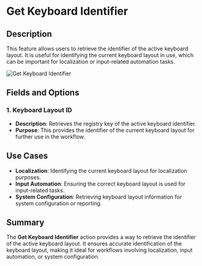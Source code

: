 # Get Keyboard Identifier  

## Description

This feature allows users to retrieve the identifier of the active keyboard layout. It is useful for identifying the current keyboard layout in use, which can be important for localization or input-related automation tasks.  

![Get Keyboard Identifier](../assets/mouse-and-keyboard/get-keyboard-identifier.png)  

## Fields and Options  

### 1. **Keyboard Layout ID** 

- **Description**: Retrieves the registry key of the active keyboard identifier.  
- **Purpose**: This provides the identifier of the current keyboard layout for further use in the workflow.  

## Use Cases

- **Localization**: Identifying the current keyboard layout for localization purposes.  
- **Input Automation**: Ensuring the correct keyboard layout is used for input-related tasks.  
- **System Configuration**: Retrieving keyboard layout information for system configuration or reporting.  

## Summary

The **Get Keyboard Identifier** action provides a way to retrieve the identifier of the active keyboard layout. It ensures accurate identification of the keyboard layout, making it ideal for workflows involving localization, input automation, or system configuration.